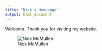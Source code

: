 ```yaml
---
title: "Nick's Homepage"
output: html_document
---
```


Welcome. Thank you for visiting my website. 

![Nick McMullen](\Users\Nick\Pictures\professional_photo.jpg)